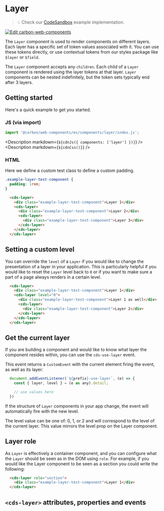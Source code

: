 
# Layer

> 💡 Check our
> [CodeSandbox](https://codesandbox.io/s/github/carbon-design-system/carbon-for-ibm-dotcom/tree/main/packages/carbon-web-components/examples/codesandbox/basic/components/layer)
> example implementation.

[![Edit carbon-web-components](https://codesandbox.io/static/img/play-codesandbox.svg)](https://codesandbox.io/s/github/carbon-design-system/carbon-for-ibm-dotcom/tree/main/packages/carbon-web-components/examples/codesandbox/basic/components/layer)

The `Layer` component is used to render components on different layers. Each
layer has a specific set of token values associated with it. You can use these
tokens directly, or use contextual tokens from our styles package like `$layer`
or `$field`.

The `Layer` component accepts any `children`. Each child of a `Layer`
component is rendered using the layer tokens at that layer. `Layer` components
can be nested indefinitely, but the token sets typically end after 3 layers.

## Getting started

Here's a quick example to get you started.

### JS (via import)

```javascript
import '@carbon/web-components/es/components/layer/index.js';
```

<Description markdown={`${cdnJs({ components: ['layer'] })}`} />
<Description markdown={`${cdnCss()}`} />

### HTML

Here we define a custom test class to define a custom padding.

```css
.example-layer-test-component {
  padding: 1rem;
}
```

```html
  <cds-layer>
    <div class="example-layer-test-component">Layer 1</div>
    <cds-layer>
      <div class="example-layer-test-component">Layer 2</div>
      <cds-layer>
        <div class="example-layer-test-component">Layer 3</div>
      </cds-layer>
    </cds-layer>
  </cds-layer>
```

## Setting a custom level

You can override the `level` of a `Layer` if you would like to change the presentation of a layer in your application. 
This is particularly helpful if you would like to reset the `Layer` level back to `0` or if you want to make sure a part 
of a page always renders in a certain level.

```html
  <cds-layer>
    <div class="example-layer-test-component">Layer 1</div>
    <cds-layer level="0">
      <div class="example-layer-test-component">Layer 1 as well</div>
      <cds-layer>
        <div class="example-layer-test-component">Layer 2</div>
      </cds-layer>
    </cds-layer>
  </cds-layer>
```

## Get the current layer
If you are building a component and would like to know what layer the component resides within, you can use the `cds-use-layer` event.

This event returns a `CustomEvent` with the current element firing the event, as well as its layer:

```js
  document.addEventListener(`${prefix}-use-layer`, (e) => {
    const { layer, level } = (e as any).detail;

    // use values here
  })
```

If the structure of `Layer` components in your app change, the event will automatically fire with the new level.

The level value can be one of: 0, 1, or 2 and will correspond to the level of the current layer. This value mirrors the level prop on the Layer component.

## Layer role
As `Layer` is effectively a container component, and you can configure what the `Layer` should be seen as in the DOM using `role`.
For example, if you would like the Layer component to be seen as a section you could write the following:

```html
  <cds-layer role="section">
    <div class="example-layer-test-component">Layer 1</div>
  </cds-layer>
```

## `<cds-layer>` attributes, properties and events

<Props of="cds-layer" />
